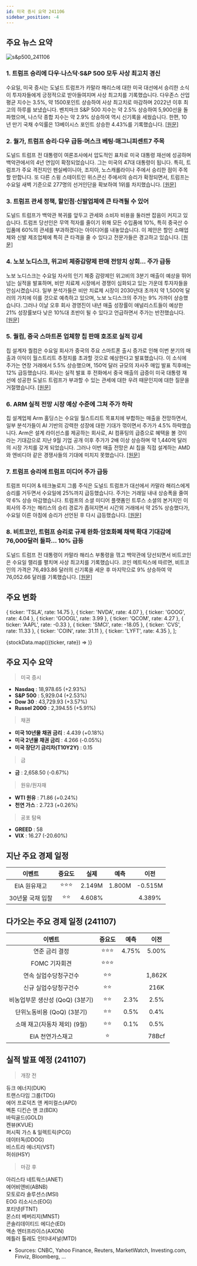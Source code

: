 ```yaml
---
id: 미국 증시 요약 241106
sidebar_position: -4
---
```


## 주요 뉴스 요약

![s&p500_241106](/map/241106.png)

### 1. **트럼프 승리에 다우·나스닥·S&P 500 모두 사상 최고치 경신**

수요일, 미국 증시는 도널드 트럼프가 카말라 해리스에 대한 미국 대선에서 승리한 소식이 투자자들에게 긍정적으로 받아들여지며 사상 최고치를 기록했습니다. 다우존스 산업 평균 지수는 3.5%, 약 1500포인트 상승하여 사상 최고치로 마감하며 2022년 이후 최고의 하루를 보냈습니다. 벤치마크 S&P 500 지수는 약 2.5% 상승하여 5,900선을 돌파했으며, 나스닥 종합 지수는 약 2.9% 상승하여 역시 신기록을 세웠습니다. 한편, 10년 만기 국채 수익률은 13베이시스 포인트 상승한 4.43%를 기록했습니다. [[원문]](https://finance.yahoo.com/news/live/stock-market-today-dow-nasdaq-sp-500-all-soar-to-records-after-trump-triumphs-in-election-210032237.html)

### 2. **월가, 트럼프 승리·다우 급등·머스크 베팅·매그니피센트7 주목**

도널드 트럼프 전 대통령이 여론조사에서 압도적인 표차로 미국 대통령 재선에 성공하며 백악관에서의 4년 연임이 확정되었습니다. 그는 미국의 47대 대통령이 됩니다. 특히, 트럼프가 주요 격전지인 펜실베이니아, 조지아, 노스캐롤라이나 주에서 승리한 점이 주목할 만합니다. 또 다른 스윙 스테이트인 위스콘신 주에서의 승리가 확정되면서, 트럼프는 수요일 새벽 기준으로 277명의 선거인단을 확보하여 1위를 차지했습니다. [[원문]](https://finance.yahoo.com/news/trumps-win-dows-surge-musks-bet-and-the-mag-7-what-wall-street-is-saying-181834270.html)

### 3. **트럼프 관세 정책, 할인점·신발업체에 큰 타격될 수 있어**

도널드 트럼프가 백악관 복귀를 앞두고 관세와 소비자 비용을 둘러싼 잡음이 커지고 있습니다. 트럼프 당선인은 무역 적자를 줄이기 위해 모든 수입품에 10%, 특히 중국산 수입품에 60%의 관세를 부과하겠다는 아이디어를 내놓았습니다. 이 제안은 할인 소매업체와 신발 제조업체에 특히 큰 타격을 줄 수 있다고 전문가들은 경고하고 있습니다. [[원문]](https://finance.yahoo.com/news/trumps-proposed-tariffs-could-be-a-big-hit-to-discount-retailers-footwear-companies-212101562.html)

### 4. **노보 노디스크, 위고비 체중감량제 판매 전망치 상회... 주가 급등**

노보 노디스크는 수요일 자사의 인기 체중 감량제인 위고비의 3분기 매출이 예상을 뛰어넘는 실적을 발표하며, 비만 치료제 시장에서 경쟁이 심화되고 있는 가운데 투자자들을 안심시켰습니다. 일부 분석가들은 비만 치료제 시장이 2030년대 초까지 약 1,500억 달러의 가치에 이를 것으로 예측하고 있으며, 노보 노디스크의 주가는 9% 가까이 상승했습니다. 그러나 이날 오후 회사 경영진이 내년 매출 성장률이 애널리스트들이 예상한 21% 성장률보다 낮은 10%대 초반이 될 수 있다고 언급하면서 주가는 반전했습니다. [[원문]](https://www.reuters.com/business/healthcare-pharmaceuticals/novo-nordisk-q3-line-with-expectations-narrows-fy-guidance-range-2024-11-06/)

### 5. **퀄컴, 중국 스마트폰 업체향 칩 판매 호조로 실적 강세**

칩 설계자 퀄컴은 수요일 회사가 중국의 주요 스마트폰 출시 증가로 인해 이번 분기의 매출과 이익이 월스트리트 추정치를 초과할 것으로 예상한다고 발표했습니다. 이 소식에 주가는 연장 거래에서 5.5% 상승했으며, 150억 달러 규모의 자사주 매입 발표 직후에는 12% 급등했습니다. 회사는 실적 발표 후 전화에서 중국 매출의 급증이 미국 대통령 재선에 성공한 도널드 트럼프가 부과할 수 있는 관세에 대한 우려 때문인지에 대한 질문을 거절했습니다. [[원문]](https://www.reuters.com/technology/qualcomm-forecasts-sales-profits-above-wall-street-estimates-2024-11-06/)

### 6. **ARM 실적 전망 시장 예상 수준에 그쳐 주가 하락**

칩 설계업체 Arm 홀딩스는 수요일 월스트리트 목표치에 부합하는 매출을 전망하면서, 일부 분석가들이 AI 기반의 강력한 성장에 대한 기대가 꺾이면서 주가가 4.5% 하락했습니다. Arm은 설계 라이선스를 제공하는 회사로, AI 컴퓨팅의 급증으로 혜택을 볼 것이라는 기대감으로 지난 9월 기업 공개 이후 주가가 2배 이상 상승하며 약 1,440억 달러의 시장 가치를 갖게 되었습니다. 그러나 이번 매출 전망은 AI 칩을 직접 설계하는 AMD와 엔비디아 같은 경쟁사들의 기대에 미치지 못했습니다. [[원문]](https://www.reuters.com/technology/arm-second-quarter-revenue-profit-top-expectations-2024-11-06/)

### 7. **트럼프 승리에 트럼프 미디어 주가 급등**

트럼프 미디어 & 테크놀로지 그룹 주식은 도널드 트럼프가 대선에서 카말라 해리스에게 승리를 거두면서 수요일에 25%까지 급등했습니다. 주가는 거래일 내내 상승폭을 줄여 약 6% 상승 마감했습니다. 트럼프의 소셜 미디어 플랫폼인 트루스 소셜의 본거지인 이 회사의 주가는 해리스의 승리 경로가 좁혀지면서 시간외 거래에서 약 25% 상승했다가, 수요일 이른 아침에 승리가 선언된 후 다시 급등했습니다. [[원문]](https://finance.yahoo.com/news/djt-stock-jumps-after-trump-clinches-election-win-165655956.html)

### 8. **비트코인, 트럼프 승리로 규제 완화·암호화폐 채택 확대 기대감에 76,000달러 돌파... 10% 급등**

도널드 트럼프 전 대통령이 카말라 해리스 부통령을 꺾고 백악관에 당선되면서 비트코인은 수요일 랠리를 펼치며 사상 최고치를 기록했습니다. 코인 메트릭스에 따르면, 비트코인의 가격은 76,493.86 달러의 신기록을 세운 후 마지막으로 9% 상승하여 약 76,052.66 달러를 기록했습니다. [[원문]](https://www.cnbc.com/2024/11/05/bitcoin-crypto-market-election-night.html)

## 주요 변화

  { ticker: 'TSLA', rate: 14.75 },
  { ticker: 'NVDA', rate: 4.07 },
  { ticker: 'GOOG', rate: 4.04 },
  { ticker: 'GOOGL', rate: 3.99 },
  { ticker: 'QCOM', rate: 4.27 },
  { ticker: 'AAPL', rate: -0.33 },
  { ticker: 'SMCI', rate: -18.05 },
  { ticker: 'CVS', rate: 11.33 },
  { ticker: 'COIN', rate: 31.11 },
  { ticker: 'LYFT', rate: 4.35 },
];

{stockData.map(({ticker, rate}) => <StockCardMini key={ticker} ticker={ticker} rate={rate}></StockCardMini>)}

## 주요 지수 요약

> 미국 증시

- **Nasdaq** : 18,978.65 (+2.93%)
- **S&P 500** : 5,929.04 (+2.53%)
- **Dow 30** : 43,729.93 (+3.57%)
- **Russel 2000** : 2,394.55 (+5.91%)

> 채권

- **미국 10년물 채권 금리** : 4.439 (+0.18%)
- **미국 2년물 채권 금리** : 4.266 (-0.05%)
- **미국 장단기 금리차(T10Y2Y)** : 0.15

> 금

- **금** : 2,658.50 (-0.67%)

> 원유/원자재

- **WTI 원유** : 71.86 (+0.24%)
- **천연 가스** : 2.723 (+0.26%)

> 공포 탐욕

- **GREED** : 58
- **VIX** : 16.27 (-20.60%)

## 지난 주요 경제 일정

|      이벤트      | 중요도 |  실제  |  예측  |  이전   |
| :--------------: | :----: | :----: | :----: | :-----: |
|   EIA 원유재고   | ⭐⭐⭐ | 2.149M | 1.800M | -0.515M |
| 30년물 국채 입찰 |  ⭐⭐  | 4.608% |        | 4.389%  |

## 다가오는 주요 경제 일정 (241107)

|             이벤트              | 중요도 | 예측  |  이전  |
| :-----------------------------: | :----: | :---: | :----: |
|         연준 금리 결정          | ⭐⭐⭐ | 4.75% | 5.00%  |
|          FOMC 기자회견          | ⭐⭐⭐ |       |        |
|      연속 실업수당청구건수      |  ⭐⭐  |       | 1,862K |
|      신규 실업수당청구건수      |  ⭐⭐  |       |  216K  |
| 비농업부문 생산성 (QoQ) (3분기) |  ⭐⭐  | 2.3%  |  2.5%  |
|   단위노동비용 (QoQ) (3분기)    |  ⭐⭐  | 0.5%  |  0.4%  |
|  소매 재고(자동차 제외) (9월)   |  ⭐⭐  | 0.1%  |  0.5%  |
|        EIA 천연가스재고         |   ⭐   |       | 78Bcf  |

## 실적 발표 예정 (241107)

> 개장 전

듀크 에너지(DUK)  
트랜스다임 그룹(TDG)  
에어 프로덕츠 앤 케미컬스(APD)  
벡톤 디킨슨 앤 코(BDX)  
바릭골드(GOLD)  
켄뷰(KVUE)  
퍼시픽 가스 & 일렉트릭(PCG)  
데이터독(DDOG)  
비스트라 에너지(VST)  
허쉬(HSY)

> 마감 후

아리스타 네트웍스(ANET)  
에어비앤비(ABNB)  
모토로라 솔루션스(MSI)  
EOG 리소시스(EOG)  
포티넷(FTNT)  
몬스터 베버리지(MNST)  
콘솔리데이티드 에디슨(ED)  
액손 엔터프라이스(AXON)  
메틀러 톨레도 인터내셔널(MTD)

- Sources: CNBC, Yahoo Finance, Reuters, MarketWatch, Investing.com, Finviz, Bloomberg, ...
